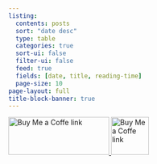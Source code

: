 ```yaml
---
listing:
  contents: posts
  sort: "date desc"
  type: table
  categories: true
  sort-ui: false
  filter-ui: false
  feed: true
  fields: [date, title, reading-time]
  page-size: 10
page-layout: full
title-block-banner: true
---
```

<div>
  <a href="https://www.buymeacoffee.com/bahmansadeghi">
    <img src="/bmc.png" alt="Buy Me a Coffe link" width="200" height="75">
  </a>
  <a href="https://bahmansadeghi.com/about.html">
    <img src="/mypic.JPG" alt="Buy Me a Coffe link" class="rounded-circle"s width="75" height="75">
  </a>
</div>


